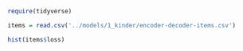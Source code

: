 

```r
require(tidyverse)

items = read.csv('../models/1_kinder/encoder-decoder-items.csv')

hist(items$loss)
```